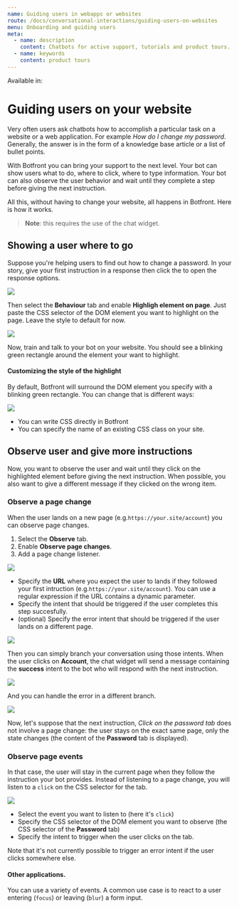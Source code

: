 ```yaml
---
name: Guiding users in webapps or websites
route: /docs/conversational-interactions/guiding-users-on-websites
menu: Onboarding and guiding users
meta:
  - name: description
    content: Chatbots for active support, tutorials and product tours.
  - name: keywords
    content: product tours
---
```



Available in: <Premium plan="Cloud Pro" /> <Premium plan="Cloud Premium" /> <Premium plan="Enterprise Edition" />

# Guiding users on your website

Very often users ask chatbots how to accomplish a particular task on a website or a web application. For example _How do I change my password_.
Generally, the answer is in the form of a knowledge base article or a list of bullet points.

With Botfront you can bring your support to the next level. Your bot can show users what to do, where to click, where to type information.
Your bot can also observe the user behavior and wait until they complete a step before giving the next instruction.

All this, without having to change your website, all happens in Botfront. Here is how it works.

> **Note**: this requires the use of the chat widget.

## Showing a user where to go
Suppose you're helping users to find out how to change a password.
In your story, give your first instruction in a response then click the <FaEllipsisV size="11"/> to open the response options.

<div data-bf="guiding_story_step1">

![](../../images/guiding/guiding_story_step1.png)

</div>

Then select the **Behaviour** tab and enable **Highligh element on page**.
Just paste the CSS selector of the DOM element you want to highlight on the page. Leave the style to default for now.

<div data-bf="guiding_story_step3">

![](../../images/guiding/guiding_story_step3.png)

</div>
Now, train and talk to your bot on your website. You should see a blinking green rectangle around the element your want to highlight.

#### Customizing the style of the highlight

By default, Botfront will surround the DOM element you specify with a blinking green rectangle. You can change that is different ways:

![](../../images/guiding/guiding_story_highlight_style.png)

- You can write CSS directly in Botfront
- You can specify the name of an existing CSS class on your site.


## Observe user and give more instructions

Now, you want to observe the user and wait until they click on the highlighted element before giving the next instruction. When possible, you also want to give a different message if they clicked on the wrong item.

### Observe a page change

When the user lands on a new page (e.g.`https://your.site/account`) you can observe page changes.

1. Select the **Observe** tab.
2. Enable **Observe page changes**.
3. Add a page change listener.

<div data-bf="guiding_story_step4">

![](../../images/guiding/guiding_story_step4.png)



- Specify the **URL** where you expect the user to lands if they followed your first intruction (e.g.`https://your.site/account`). You can use a regular expression if the URL contains a dynamic parameter.
- Specify the intent that should be triggered if the user completes this step succesfully.
- (optional) Specify the error intent that should be triggered if the user lands on a different page.


![](../../images/guiding/guiding_story_step5.png)


Then you can simply branch your conversation using those intents.
When the user clicks on **Account**, the chat widget will send a message containing the **success** intent to the bot who will respond with the next instruction.

![](../../images/guiding/guiding_story_step6.png)

And you can handle the error in a different branch.

![](../../images/guiding/guiding_story_step7.png)

</div>

Now, let's suppose that the next instruction, _Click on the password tab_ does not involve a page change: the user stays on the exact same page, only the state changes (the content of the **Password** tab is displayed).

### Observe page events

In that case, the user will stay in the current page when they follow the instruction your bot provides.
Instead of listening to a page change, you will listen to a `click` on the CSS selector for the tab.

![](../../images/guiding/guiding_story_step8.png)

- Select the event you want to listen to (here it's `click`)
- Specify the CSS selector of the DOM element you want to observe (the CSS selector of the **Password** tab)
- Specify the intent to trigger when the user clicks on the tab.

Note that it's not currently possible to trigger an error intent if the user clicks somewhere else.

#### Other applications.

You can use a variety of events. A common use case is to react to a user entering (`focus`) or leaving (`blur`) a form input.



